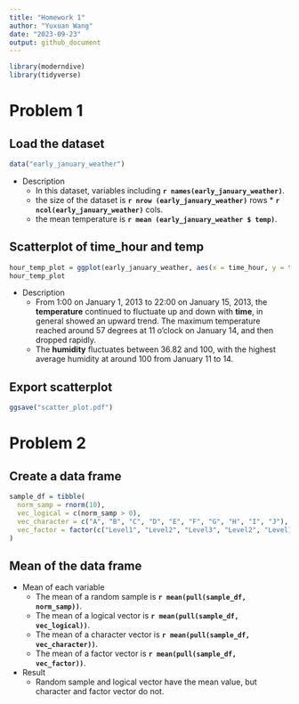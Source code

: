 ```yaml
---
title: "Homework 1"
author: "Yuxuan Wang"
date: "2023-09-23"
output: github_document
---
```


```r
library(moderndive)
library(tidyverse)
```

# Problem 1

## Load the dataset

```r
data("early_january_weather")
```

* Description
  * In this dataset, variables including **`r names(early_january_weather)`**.
  * the size of the dataset is **`r nrow (early_january_weather)`** rows * **`r ncol(early_january_weather)`** cols.
  * the mean temperature is **`r mean (early_january_weather $ temp)`**.

## Scatterplot of time_hour and temp

```r
hour_temp_plot = ggplot(early_january_weather, aes(x = time_hour, y = temp, color = humid)) + geom_point()
hour_temp_plot
```

* Description
  * From 1:00 on January 1, 2013 to 22:00 on January 15, 2013, the **temperature** continued to fluctuate up and down with **time**, in general showed an upward trend. The maximum temperature reached around 57 degrees at 11 o'clock on January 14, and then dropped rapidly. 
  * The **humidity** fluctuates between 36.82 and 100, with the highest average humidity at around 100 from January 11 to 14.

## Export scatterplot

```r
ggsave("scatter_plot.pdf")
```

# Problem 2

## Create a data frame

```r
sample_df = tibble(
  norm_samp = rnorm(10),
  vec_logical = c(norm_samp > 0),
  vec_character = c("A", "B", "C", "D", "E", "F", "G", "H", "I", "J"),
  vec_factor = factor(c("Level1", "Level2", "Level3", "Level2", "Level1", "Level2", "Level3", "Level1", "Level3", "Level1"))
)
```

## Mean of the data frame

* Mean of each variable
  * The mean of a random sample is **`r mean(pull(sample_df, norm_samp))`**.
  * The mean of a logical vector is **`r mean(pull(sample_df, vec_logical))`**.
  * The mean of a character vector is **`r mean(pull(sample_df, vec_character))`**.
  * The mean of a factor vector is **`r mean(pull(sample_df, vec_factor))`**.
* Result
  * Random sample and logical vector have the mean value, but character and factor vector do not.